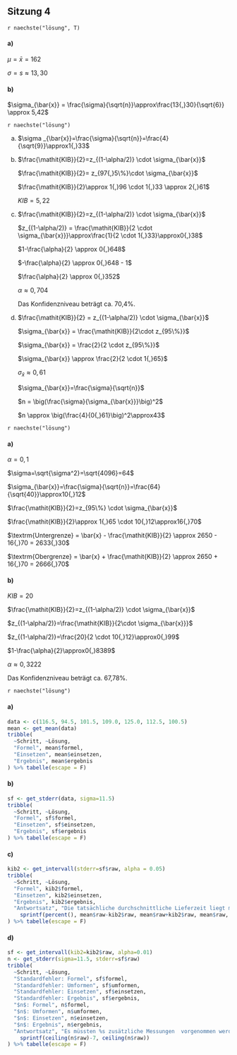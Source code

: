 ## Sitzung 4 {-}

`r naechste("lösung", T)`

#### a)

$\mu = \bar{x} = 162$

$\sigma = s \approx 13{,}30$

#### b)

$\sigma_{\bar{x}} = \frac{\sigma}{\sqrt{n}}\approx\frac{13{,}30}{\sqrt{6}} \approx 5,42$

`r naechste("lösung")`

a)

    $\sigma _{\bar{x}}=\frac{\sigma}{\sqrt{n}}=\frac{4}{\sqrt{9}}\approx1{,}33$

b)

    $\frac{\mathit{KIB}}{2}=z_{(1-\alpha/2)} \cdot \sigma_{\bar{x}}$

    $\frac{\mathit{KIB}}{2}= z_{97{,}5\%}\cdot \sigma_{\bar{x}}$

    $\frac{\mathit{KIB}}{2}\approx 1{,}96 \cdot 1{,}33 \approx 2{,}61$

    $\mathit{KIB}=5{,}22$

c)

    $\frac{\mathit{KIB}}{2}=z_{(1-\alpha/2)} \cdot \sigma_{\bar{x}}$

    $z_{(1-\alpha/2)} = \frac{\mathit{KIB}}{2 \cdot \sigma_{\bar{x}}}\approx\frac{1}{2 \cdot 1{,}33}\approx0{,}38$

    $1-\frac{\alpha}{2} \approx 0{,}648$

    $-\frac{\alpha}{2} \approx 0{,}648 - 1$

    $\frac{\alpha}{2} \approx 0{,}352$

    $\alpha \approx 0{,}704$

    Das Konfidenzniveau beträgt ca. 70,4%.

d)

    $\frac{\mathit{KIB}}{2} = z_{(1-\alpha/2)} \cdot \sigma_{\bar{x}}$

    $\sigma_{\bar{x}} = \frac{\mathit{KIB}}{2\cdot z_{95\%}}$

    $\sigma_{\bar{x}} = \frac{2}{2 \cdot z_{95\%}}$

    $\sigma_{\bar{x}} \approx \frac{2}{2 \cdot 1{,}65}$

    $\sigma_{\bar{x}} \approx 0{,}61$

    $\sigma_{\bar{x}}=\frac{\sigma}{\sqrt{n}}$

    $n = \big(\frac{\sigma}{\sigma_{\bar{x}}}\big)^2$

    $n \approx \big(\frac{4}{0{,}61}\big)^2\approx43$

`r naechste("lösung")`

#### a)

$\alpha=0{,}1$

$\sigma=\sqrt{\sigma^2}=\sqrt{4096}=64$

$\sigma_{\bar{x}}=\frac{\sigma}{\sqrt{n}}=\frac{64}{\sqrt{40}}\approx10{,}12$

$\frac{\mathit{KIB}}{2}=z_{95\%} \cdot \sigma_{\bar{x}}$

$\frac{\mathit{KIB}}{2}\approx 1{,}65 \cdot 10{,}12\approx16{,}70$

$\textrm{Untergrenze} = \bar{x} - \frac{\mathit{KIB}}{2} \approx 2650 - 16{,}70 = 2633{,}30$

$\textrm{Obergrenze} = \bar{x} + \frac{\mathit{KIB}}{2} \approx 2650 + 16{,}70 = 2666{,}70$

#### b)

$\mathit{KIB}=20$

$\frac{\mathit{KIB}}{2}=z_{(1-\alpha/2)} \cdot \sigma_{\bar{x}}$

$z_{(1-\alpha/2)}=\frac{\mathit{KIB}}{2\cdot \sigma_{\bar{x}}}$

$z_{(1-\alpha/2)}=\frac{20}{2 \cdot 10{,}12}\approx0{,}99$

$1-\frac{\alpha}{2}\approx0{,}8389$

$\alpha\approx 0{,}3222$

Das Konfidenzniveau beträgt ca. 67,78%.

`r naechste("lösung")`

#### a)

```r
data <- c(116.5, 94.5, 101.5, 109.0, 125.0, 112.5, 100.5)
mean <- get_mean(data)
tribble(
  ~Schritt, ~Lösung,
  "Formel", mean$formel,
  "Einsetzen", mean$einsetzen,
  "Ergebnis", mean$ergebnis
) %>% tabelle(escape = F)
```

#### b)

```r
sf <- get_stderr(data, sigma=11.5)
tribble(
  ~Schritt, ~Lösung,
  "Formel", sf$formel,
  "Einsetzen", sf$einsetzen,
  "Ergebnis", sf$ergebnis
) %>% tabelle(escape = F)
```

#### c)

```r
kib2 <- get_intervall(stderr=sf$raw, alpha = 0.05)
tribble(
  ~Schritt, ~Lösung,
  "Formel", kib2$formel,
  "Einsetzen", kib2$einsetzen,
  "Ergebnis", kib2$ergebnis,
  "Antwortsatz", "Die tatsächliche durchschnittliche Lieferzeit liegt mit 95%s Wahrscheinlichkeit zwischen %s und %s Tagen (%s $\\pm$ %s)." %>%
    sprintf(percent(), mean$raw-kib2$raw, mean$raw+kib2$raw, mean$raw, kib2$raw)
) %>% tabelle(escape = F)
```

#### d)

```r
sf <- get_intervall(kib2=kib2$raw, alpha=0.01)
n <- get_stderr(sigma=11.5, stderr=sf$raw)
tribble(
  ~Schritt, ~Lösung,
  "Standardfehler: Formel", sf$formel,
  "Standardfehler: Umformen", sf$umformen,
  "Standardfehler: Einsetzen", sf$einsetzen,
  "Standardfehler: Ergebnis", sf$ergebnis,
  "$n$: Formel", n$formel,
  "$n$: Umformen", n$umformen,
  "$n$: Einsetzen", n$einsetzen,
  "$n$: Ergebnis", n$ergebnis,
  "Antwortsatz", "Es müssten %s zusätzliche Messungen  vorgenommen werden (%s insgesamt)." %>%
    sprintf(ceiling(n$raw)-7, ceiling(n$raw))
) %>% tabelle(escape = F)
```
